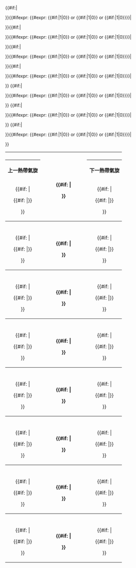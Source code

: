 <table class="wikitable {{#ifeq: {{{hide|{{{摺疊|{{{隱藏|}}}}}}}}}|yes| mw-collapsible mw-collapsed|}}" style="margin:1em auto; width: {{#if:{{{寬度|}}}|{{{寬度}}}|550pt}}">
<th style="color: black;" colspan="3" >{{{氣象台|}}} {{{警告系統}}}</th>
<tr>
<th style="width: 30%;">上一熱帶氣旋</th>
<td style="text-align: center; width: 40%; font-weight: bold;" rowspan="2">{{{熱帶氣旋警告}}}{{#if: {{{使用時間|}}}
|<ul style="font-size: smaller; text-align: left; font-weight: normal">{{{使用時間}}}</ul>}}</td>
<th style="width: 30%;">下一熱帶氣旋</th>
</tr><tr style="text-align: center;">
<td>{{{上一熱帶氣旋|-}}}{{#if: {{{上一熱帶氣旋備註A|}}}
|<ul style="font-size: smaller; text-align: left;">
{{{上一熱帶氣旋備註A}}}
{{#if: {{{上一熱帶氣旋備註B|}}}|{{{上一熱帶氣旋備註B}}}}}
</ul>}}</td>
<td>{{{下一熱帶氣旋|-}}}{{#if: {{{下一熱帶氣旋備註A|}}}
|<ul style="font-size: smaller; text-align: left;">
{{{下一熱帶氣旋備註A}}}
{{#if: {{{下一熱帶氣旋備註B|}}}|{{{下一熱帶氣旋備註B}}}}}
</ul>}}</td>
</tr>{{#if:{{{2警告系統|}}}|<tr>
<th style="color: black;" colspan="3">{{{2氣象台|}}} {{{2警告系統}}}</th>
</tr>}}{{#ifexpr: {{#expr: {{#if:{{{2警告系統|}}}|1|0}} or {{#if:{{{2上一熱帶氣旋|}}}|1|0}} or {{#if:{{{2下一熱帶氣旋|}}}|1|0}}}}|<tr style="text-align: center;">
<td>{{{2上一熱帶氣旋|-}}}{{#if: {{{2上一熱帶氣旋備註A|}}}
|<ul style="font-size: smaller; text-align: left;">
{{{2上一熱帶氣旋備註A}}}
{{#if: {{{2上一熱帶氣旋備註B|}}}|{{{2上一熱帶氣旋備註B}}}}}
</ul>}}</td>
<td style=" font-weight: bold;">{{{2熱帶氣旋警告}}}{{#if: {{{2使用時間|}}}
|<ul style="font-size: smaller; text-align: left; font-weight: normal">{{{2使用時間}}}</ul>}}</td>
<td>{{{2下一熱帶氣旋|-}}}{{#if: {{{2下一熱帶氣旋備註A|}}}
|<ul style="font-size: smaller; text-align: left;">
{{{2下一熱帶氣旋備註A}}}
{{#if: {{{2下一熱帶氣旋備註B|}}}|{{{2下一熱帶氣旋備註B}}}}}
</ul>}}</td>
</tr>}}{{#if:{{{3警告系統|}}}|<tr>
<th style="color: black;" colspan="3">{{{3氣象台|}}} {{{3警告系統}}}</th>
</tr>}}{{#ifexpr: {{#expr: {{#if:{{{3警告系統|}}}|1|0}} or {{#if:{{{3上一熱帶氣旋|}}}|1|0}} or {{#if:{{{3下一熱帶氣旋|}}}|1|0}}}}|<tr style="text-align: center;">
<td>{{{3上一熱帶氣旋|-}}}{{#if: {{{3上一熱帶氣旋備註A|}}}
|<ul style="font-size: smaller; text-align: left;">
{{{3上一熱帶氣旋備註A}}}
{{#if: {{{3上一熱帶氣旋備註B|}}}|{{{3上一熱帶氣旋備註B}}}}}
</ul>}}</td>
<td style=" font-weight: bold;">{{{3熱帶氣旋警告}}}{{#if: {{{3使用時間|}}}
|<ul style="font-size: smaller; text-align: left; font-weight: normal">{{{3使用時間}}}</ul>}}</td>
<td>{{{3下一熱帶氣旋|-}}}{{#if: {{{3下一熱帶氣旋備註A|}}}
|<ul style="font-size: smaller; text-align: left;">
{{{3下一熱帶氣旋備註A}}}
{{#if: {{{3下一熱帶氣旋備註B|}}}|{{{3下一熱帶氣旋備註B}}}}}
</ul>}}</td>
</tr>}}{{#if:{{{4警告系統|}}}|<tr>
<th style="color: black;" colspan="3">{{{4氣象台|}}} {{{4警告系統}}}</th>
</tr>}}{{#ifexpr: {{#expr: {{#if:{{{4警告系統|}}}|1|0}} or {{#if:{{{4上一熱帶氣旋|}}}|1|0}} or {{#if:{{{4下一熱帶氣旋|}}}|1|0}}}}|<tr style="text-align: center;">
<td>{{{4上一熱帶氣旋|-}}}{{#if: {{{4上一熱帶氣旋備註A|}}}
|<ul style="font-size: smaller; text-align: left;">
{{{4上一熱帶氣旋備註A}}}
{{#if: {{{4上一熱帶氣旋備註B|}}}|{{{4上一熱帶氣旋備註B}}}}}
</ul>}}</td>
<td style=" font-weight: bold;">{{{4熱帶氣旋警告}}}{{#if: {{{4使用時間|}}}
|<ul style="font-size: smaller; text-align: left; font-weight: normal">{{{4使用時間}}}</ul>}}</td>
<td>{{{4下一熱帶氣旋|-}}}{{#if: {{{4下一熱帶氣旋備註A|}}}
|<ul style="font-size: smaller; text-align: left;">
{{{4下一熱帶氣旋備註A}}}
{{#if: {{{4下一熱帶氣旋備註B|}}}|{{{4下一熱帶氣旋備註B}}}}}
</ul>}}</td>
</tr>}}{{#if:{{{5警告系統|}}}|<tr>
<th style="color: black;" colspan="3">{{{5氣象台|}}} {{{5警告系統}}}</th>
</tr>}}{{#ifexpr: {{#expr: {{#if:{{{5警告系統|}}}|1|0}} or {{#if:{{{5上一熱帶氣旋|}}}|1|0}} or {{#if:{{{5下一熱帶氣旋|}}}|1|0}}}}|<tr style="text-align: center;">
<td>{{{5上一熱帶氣旋|-}}}{{#if: {{{5上一熱帶氣旋備註A|}}}
|<ul style="font-size: smaller; text-align: left;">
{{{5上一熱帶氣旋備註A}}}
{{#if: {{{5上一熱帶氣旋備註B|}}}|{{{5上一熱帶氣旋備註B}}}}}
</ul>}}</td>
<td style=" font-weight: bold;">{{{5熱帶氣旋警告}}}{{#if: {{{5使用時間|}}}
|<ul style="font-size: smaller; text-align: left; font-weight: normal">{{{5使用時間}}}</ul>}}</td>
<td>{{{5下一熱帶氣旋|-}}}{{#if: {{{5下一熱帶氣旋備註A|}}}
|<ul style="font-size: smaller; text-align: left;">
{{{5下一熱帶氣旋備註A}}}
{{#if: {{{5下一熱帶氣旋備註B|}}}|{{{5下一熱帶氣旋備註B}}}}}
</ul>}}</td>
</tr>}}
{{#if:{{{6警告系統|}}}|<tr>
<th style="color: black;" colspan="3">{{{6氣象台|}}} {{{6警告系統}}}</th>
</tr>}}{{#ifexpr: {{#expr: {{#if:{{{6警告系統|}}}|1|0}} or {{#if:{{{6上一熱帶氣旋|}}}|1|0}} or {{#if:{{{6下一熱帶氣旋|}}}|1|0}}}}|<tr style="text-align: center;">
<td>{{{6上一熱帶氣旋|-}}}{{#if: {{{6上一熱帶氣旋備註A|}}}
|<ul style="font-size: smaller; text-align: left;">
{{{6上一熱帶氣旋備註A}}}
{{#if: {{{6上一熱帶氣旋備註B|}}}|{{{6上一熱帶氣旋備註B}}}}}
</ul>}}</td>
<td style=" font-weight: bold;">{{{6熱帶氣旋警告}}}{{#if: {{{6使用時間|}}}
|<ul style="font-size: smaller; text-align: left; font-weight: normal">{{{6使用時間}}}</ul>}}</td>
<td>{{{6下一熱帶氣旋|-}}}{{#if: {{{6下一熱帶氣旋備註A|}}}
|<ul style="font-size: smaller; text-align: left;">
{{{6下一熱帶氣旋備註A}}}
{{#if: {{{6下一熱帶氣旋備註B|}}}|{{{6下一熱帶氣旋備註B}}}}}
</ul>}}</td>
</tr>}}
{{#if:{{{7警告系統|}}}|<tr>
<th style="color: black;" colspan="3">{{{7氣象台|}}} {{{7警告系統}}}</th>
</tr>}}{{#ifexpr: {{#expr: {{#if:{{{7警告系統|}}}|1|0}} or {{#if:{{{7上一熱帶氣旋|}}}|1|0}} or {{#if:{{{7下一熱帶氣旋|}}}|1|0}}}}|<tr style="text-align: center;">
<td>{{{7上一熱帶氣旋|-}}}{{#if: {{{7上一熱帶氣旋備註A|}}}
|<ul style="font-size: smaller; text-align: left;">
{{{7上一熱帶氣旋備註A}}}
{{#if: {{{7上一熱帶氣旋備註B|}}}|{{{7上一熱帶氣旋備註B}}}}}
</ul>}}</td>
<td style=" font-weight: bold;">{{{7熱帶氣旋警告}}}{{#if: {{{7使用時間|}}}
|<ul style="font-size: smaller; text-align: left; font-weight: normal">{{{7使用時間}}}</ul>}}</td>
<td>{{{7下一熱帶氣旋|-}}}{{#if: {{{7下一熱帶氣旋備註A|}}}
|<ul style="font-size: smaller; text-align: left;">
{{{7下一熱帶氣旋備註A}}}
{{#if: {{{7下一熱帶氣旋備註B|}}}|{{{7下一熱帶氣旋備註B}}}}}
</ul>}}</td>
</tr>}}
{{#if:{{{8警告系統|}}}|<tr>
<th style="color: black;" colspan="3">{{{8氣象台|}}} {{{8警告系統}}}</th>
</tr>}}{{#ifexpr: {{#expr: {{#if:{{{8警告系統|}}}|1|0}} or {{#if:{{{8上一熱帶氣旋|}}}|1|0}} or {{#if:{{{8下一熱帶氣旋|}}}|1|0}}}}|<tr style="text-align: center;">
<td>{{{8上一熱帶氣旋|-}}}{{#if: {{{8上一熱帶氣旋備註A|}}}
|<ul style="font-size: smaller; text-align: left;">
{{{8上一熱帶氣旋備註A}}}
{{#if: {{{8上一熱帶氣旋備註B|}}}|{{{8上一熱帶氣旋備註B}}}}}
</ul>}}</td>
<td style=" font-weight: bold;">{{{8熱帶氣旋警告}}}{{#if: {{{8使用時間|}}}
|<ul style="font-size: smaller; text-align: left; font-weight: normal">{{{8使用時間}}}</ul>}}</td>
<td>{{{8下一熱帶氣旋|-}}}{{#if: {{{8下一熱帶氣旋備註A|}}}
|<ul style="font-size: smaller; text-align: left;">
{{{8下一熱帶氣旋備註A}}}
{{#if: {{{8下一熱帶氣旋備註B|}}}|{{{8下一熱帶氣旋備註B}}}}}
</ul>}}</td>
</tr>}}
</table><noinclude>{{Documentation}}</noinclude>